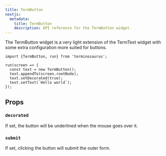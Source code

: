 ```yaml
---
title: TermButton
nextjs:
  metadata:
    title: TermButton
    description: API reference for the TermButton widget.
---
```


The TermButton widget is a very light extension of the TermText widget with some extra configuration more suited for buttons.

```tsx component="XTermExample" rows={1}
import {TermButton, run} from 'terminosaurus';

run(screen => {
  const text = new TermButton();
  text.appendTo(screen.rootNode);
  text.setDecorated(true);
  text.setText(`Hello world`);
});
```

## Props

### `decorated`

If set, the button will be underlined when the mouse goes over it.

### `submit`

If set, clicking the button will submit the outer form.
